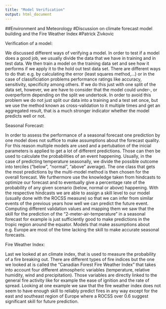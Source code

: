 ```yaml
---
title: "Model Verification"
output: html_document
---
```


##Environment and Meteorology
#Discussion on climate forecast model building and the Fire Weather Index
#Patrick Zivkovic

Verification of a model:

We discussed different ways of verifying a model. In order to test if a model does a good job, we usually divide the data that we have in training and in test data. We then train a model on the training data set and see how it performs if we apply it to the hold out test data set. There are different ways to do that: e.g. by calculating the error (least squares method,...) or in the case of classificiation problems performance ratings like accuracy, sensitivity, specificity among others. If we do this just with one split of the data set, however, we are have to consider that the model could under-, or overperform depending on the split we undertook. In order to avoid this problem we do not just split our data into a training and a test set once, but we use the method known as cross-validation to it multiple times and get an aggregated result, that is a much stronger indicator whether the model predicts well or not.

Seasonal Forecast:

In order to assess the performance of a seasonal forecast one prediction by one model does not suffice to make assumptions about the forecast quality. For this reason multiple models are used and a pertubation of the inicial parameters is applied to get a lot of different predictions. Those can then be used to calculate the probabilities of an event happening. Usually, in the case of predicting temperature seasonally, we divide the possible outcome into terciles ("below", "normal", "above" average). The one class that gets the most predictions by the multi-model method is then chosen for the overall forecast. We furthermore use the knowledge taken from hindcasts to optimize our forecast and to eventually give a percentage rate of the probability of any given scenario (below, normal or above) happening.
With the respective hindcasts we are able to assign a skill level to our model (usually done with the ROCSS measure) so that we can infer from similar events of the previous years how well we can predict the future event.
Computing different validation values and mapping them we saw that the skill for the prediction of the "2-meter-air-temperature" in a seasonal forecast for example is just sufficiently good to make predictions in the tropic region around the equator. Models that make assumptions about e.g. Europe are most of the time lacking the skill to make accurate seasonal forecasts.

Fire Weather Index:

Last we looked at an climate index, that is used to measure the probability of a fire breaking out. There are different types of fire indices but the one we looked at is called the "Canadian Forest Fire Weather Index" that takes into account four different atmospheric variables (temperature, relative humidity, wind and precipitation). Those variables are directly linked to the general fire activity like for example the ease of ignition and the rate of spread. Looking at one example we saw that the fire weather index does not seem to have enough skill to reliably predict fires in any way except for the east and southeast region of Europe where a ROCSS over 0.6 suggest significant skill for future prediction.